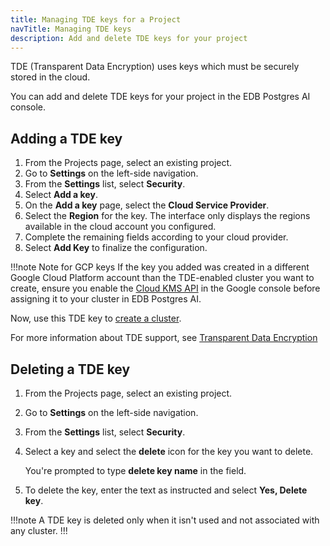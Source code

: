 ```yaml
---
title: Managing TDE keys for a Project
navTitle: Managing TDE keys
description: Add and delete TDE keys for your project
---
```


TDE (Transparent Data Encryption) uses keys which must be securely stored in the cloud. 

You can add and delete TDE keys for your project in the EDB Postgres AI console.

## Adding a TDE key

1. From the Projects page, select an existing project.
1. Go to **Settings** on the left-side navigation.
1. From the **Settings** list, select **Security**.
1. Select **Add a key**. 
1. On the **Add a key** page, select the **Cloud Service Provider**. 
1. Select the **Region** for the key. The interface only displays the regions available in the cloud account you configured.
1. Complete the remaining fields according to your cloud provider. 
1. Select **Add Key** to finalize the configuration.

!!!note Note for GCP keys
   If the key you added was created in a different Google Cloud Platform account than the TDE-enabled cluster you want to create, ensure you enable the [Cloud KMS API](https://cloud.google.com/kms/docs/create-encryption-keys#before-you-begin) in the Google console before assigning it to your cluster in EDB Postgres AI.

Now, use this TDE key to [create a cluster](/biganimal/release/getting_started/creating_a_cluster/#security).

For more information about TDE support, see [Transparent Data Encryption](../overview/03_security#your-own-encryption-key---transparent-data-encryption-tde)

## Deleting a TDE key 

1. From the Projects page, select an existing project.

1. Go to **Settings** on the left-side navigation.

1. From the **Settings** list, select **Security**. 

1. Select a key and select the **delete** icon for the key you want to delete. 
   
   You're prompted to type **delete key name** in the field.

1. To delete the key, enter the text as instructed and select **Yes, Delete key**. 

!!!note
A TDE key is deleted only when it isn't used and not associated with any cluster.
!!!
